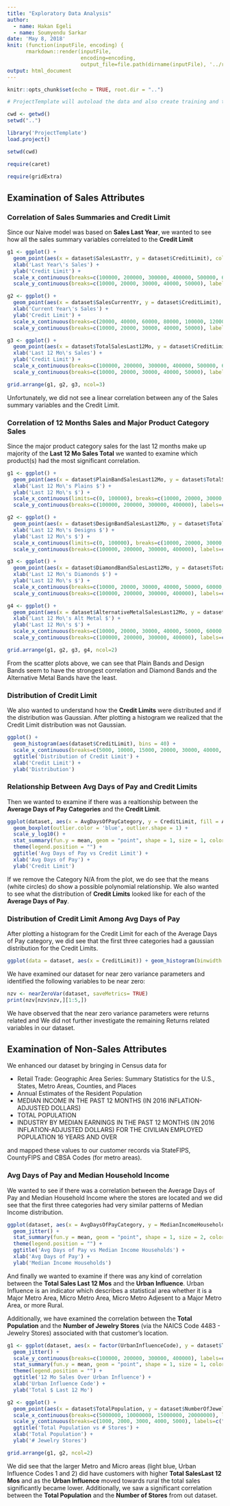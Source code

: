 ```yaml
---
title: "Exploratory Data Analysis"
author:
  - name: Hakan Egeli
  - name: Soumyendu Sarkar
date: 'May 8, 2018'
knit: (function(inputFile, encoding) { 
      rmarkdown::render(inputFile,
                        encoding=encoding, 
                        output_file=file.path(dirname(inputFile), '../reports/', '03-EDA.html')) })
output: html_document
---
```


```r
knitr::opts_chunk$set(echo = TRUE, root.dir = "..")
```


```r

# ProjectTemplate will autoload the data and also create training and test datasets

cwd <- getwd()
setwd("..")

library('ProjectTemplate')
load.project()

setwd(cwd)

```

```r

require(caret)

require(gridExtra)

```

## Examination of Sales Attributes

### Correlation of Sales Summaries and Credit Limit

Since our Naive model was based on **Sales Last Year**, we wanted to see how all the sales summary variables correlated to the **Credit Limit**

```r
g1 <- ggplot() + 
  geom_point(aes(x = dataset$SalesLastYr, y = dataset$CreditLimit), color = 'blue') +
  xlab('Last Year\'s Sales') +
  ylab('Credit Limit') +
  scale_x_continuous(breaks=c(100000, 200000, 300000, 400000, 500000, 600000), labels=c("100K", "200K", "300K", "400K", "500K", "600K")) +
  scale_y_continuous(breaks=c(10000, 20000, 30000, 40000, 50000), labels=c("10K", "20K", "30K", "40K", "50K"))

g2 <- ggplot() + 
  geom_point(aes(x = dataset$SalesCurrentYr, y = dataset$CreditLimit), color = 'blue') +
  xlab('Current Year\'s Sales') + 
  ylab('Credit Limit') +
  scale_x_continuous(breaks=c(20000, 40000, 60000, 80000, 100000, 120000), labels=c("20K", "40K", "60K", "80K", "100K", "120K")) +
  scale_y_continuous(breaks=c(10000, 20000, 30000, 40000, 50000), labels=c("10K", "20K", "30K", "40K", "50K"))

g3 <- ggplot() + 
  geom_point(aes(x = dataset$TotalSalesLast12Mo, y = dataset$CreditLimit), color = 'blue') +
  xlab('Last 12 Mo\'s Sales') + 
  ylab('Credit Limit') +
  scale_x_continuous(breaks=c(100000, 200000, 300000, 400000, 500000, 600000), labels=c("100K", "200K", "300K", "400K", "500K", "600K")) +
  scale_y_continuous(breaks=c(10000, 20000, 30000, 40000, 50000), labels=c("10K", "20K", "30K", "40K", "50K"))

grid.arrange(g1, g2, g3, ncol=3)

```

Unfortunately, we did not see a linear correlation between any of the Sales summary variables and the Credit Limit.

### Correlation of 12 Months Sales and Major Product Category Sales

Since the major product category sales for the last 12 months make up majority of the **Last 12 Mo Sales Total** we wanted to examine which product(s) had the most significant correlation.

```r
g1 <- ggplot() + 
  geom_point(aes(x = dataset$PlainBandSalesLast12Mo, y = dataset$TotalSalesLast12Mo), color = 'blue') +
  xlab('Last 12 Mo\'s Plains $') +
  ylab('Last 12 Mo\'s $') +
  scale_x_continuous(limits=c(0, 100000), breaks=c(10000, 20000, 30000, 40000, 50000, 60000, 70000, 80000, 90000, 100000), labels=c("10K", "20K", "30K", "40K", "50K", "60K", "70K", "80K", "90K", "100K")) +
  scale_y_continuous(breaks=c(100000, 200000, 300000, 400000), labels=c("100K", "200K", "300K", "400K"))

g2 <- ggplot() + 
  geom_point(aes(x = dataset$DesignBandSalesLast12Mo, y = dataset$TotalSalesLast12Mo), color = 'blue') +
  xlab('Last 12 Mo\'s Designs $') + 
  ylab('Last 12 Mo\'s $') +
  scale_x_continuous(limits=c(0, 100000), breaks=c(10000, 20000, 30000, 40000, 50000, 60000, 70000, 80000, 90000, 100000), labels=c("10K", "20K", "30K", "40K", "50K", "60K", "70K", "80K", "90K", "100K")) +
  scale_y_continuous(breaks=c(100000, 200000, 300000, 400000), labels=c("100K", "200K", "300K", "400K"))

g3 <- ggplot() + 
  geom_point(aes(x = dataset$DiamondBandSalesLast12Mo, y = dataset$TotalSalesLast12Mo), color = 'blue') +
  xlab('Last 12 Mo\'s Diamonds $') + 
  ylab('Last 12 Mo\'s $') +
  scale_x_continuous(breaks=c(10000, 20000, 30000, 40000, 50000, 60000, 70000, 80000, 90000, 100000), labels=c("10K", "20K", "30K", "40K", "50K", "60K", "70K", "80K", "90K", "100K")) +
  scale_y_continuous(breaks=c(100000, 200000, 300000, 400000), labels=c("100K", "200K", "300K", "400K"))

g4 <- ggplot() + 
  geom_point(aes(x = dataset$AlternativeMetalSalesLast12Mo, y = dataset$TotalSalesLast12Mo), color = 'blue') +
  xlab('Last 12 Mo\'s Alt Metal $') + 
  ylab('Last 12 Mo\'s $') +
  scale_x_continuous(breaks=c(10000, 20000, 30000, 40000, 50000, 60000, 70000, 80000, 90000, 100000), labels=c("10K", "20K", "30K", "40K", "50K", "60K", "70K", "80K", "90K", "100K")) +
  scale_y_continuous(breaks=c(100000, 200000, 300000, 400000), labels=c("100K", "200K", "300K", "400K"))

grid.arrange(g1, g2, g3, g4, ncol=2)

```

From the scatter plots above, we can see that Plain Bands and Design Bands seem to have the strongest correlation and Diamond Bands and the Alternative Metal Bands have the least.

### Distribution of Credit Limit

We also wanted to understand how the **Credit Limits** were distributed and if the distribution was Gaussian. After plotting a histogram we realized that the Credit Limit distribution was not Gaussian. 

```r
ggplot() + 
  geom_histogram(aes(dataset$CreditLimit), bins = 40) +
  scale_x_continuous(breaks=c(5000, 10000, 15000, 20000, 30000, 40000, 50000), labels=c("5K", "10K", "15K", "20K", "30K", "40K", "50K")) +
  ggtitle('Distribution of Credit Limit') +
  xlab('Credit Limit') + 
  ylab('Distribution')
```

### Relationship Between Avg Days of Pay and Credit Limits

Then we wanted to examine if there was a realtionship between the **Average Days of Pay Categories** and the **Credit Limit**.

```r
ggplot(dataset, aes(x = AvgDaysOfPayCategory, y = CreditLimit, fill = AvgDaysOfPayCategory)) + 
  geom_boxplot(outlier.color = 'blue', outlier.shape = 1) +
  scale_y_log10() +
  stat_summary(fun.y = mean, geom = "point", shape = 1, size = 1, color = "white") +
  theme(legend.position = "") +
  ggtitle('Avg Days of Pay vs Credit Limit') +
  xlab('Avg Days of Pay') + 
  ylab('Credit Limit')
```

If we remove the Category N/A from the plot, we do see that the means (white circles) do show a possible polynomial relationship. We also wanted to see what the distribution of **Credit Limits** looked like for each of the **Average Days of Pay**.

### Distribution of Credit Limit Among Avg Days of Pay

After plotting a histogram for the Credit Limit for each of the Average Days of Pay category, we did see that the first three categories had a gaussian distribution for the Credit Limits.

```r

ggplot(data = dataset, aes(x = CreditLimit)) + geom_histogram(binwidth = 2000) + facet_wrap(~AvgDaysOfPayCategory)

```

We have examined our dataset for near zero variance parameters and identified the following variables to be near zero:

```r

nzv <- nearZeroVar(dataset, saveMetrics= TRUE)
print(nzv[nzv$nzv,][1:5,])

```

We have observed that the near zero variance parameters were returns related and We did not further investigate the remaining Returns related variables in our dataset. 

## Examination of Non-Sales Attributes

We enhanced our dataset by bringing in Census data for 

* Retail Trade: Geographic Area Series: Summary Statistics for the U.S., States, Metro Areas, Counties, and Places
* Annual Estimates of the Resident Population
* MEDIAN INCOME IN THE PAST 12 MONTHS (IN 2016 INFLATION-ADJUSTED DOLLARS)
* TOTAL POPULATION
* INDUSTRY BY MEDIAN EARNINGS IN THE PAST 12 MONTHS (IN 2016 INFLATION-ADJUSTED DOLLARS) FOR THE CIVILIAN EMPLOYED POPULATION 16 YEARS AND OVER

and mapped these values to our customer records via StateFIPS, CountyFIPS and CBSA Codes (for metro areas).

### Avg Days of Pay and Median Household Income 

We wanted to see if there was a correlation between the Average Days of Pay and Median Household Income where the stores are located and we did see that the first three categories had very similar patterns of Median Income distribution.

```r
ggplot(dataset, aes(x = AvgDaysOfPayCategory, y = MedianIncomeHouseholds, color = CreditLimit)) + 
  geom_jitter() +
  stat_summary(fun.y = mean, geom = "point", shape = 1, size = 2, color = "red") +
  theme(legend.position = "") +
  ggtitle('Avg Days of Pay vs Median Income Households') +
  xlab('Avg Days of Pay') + 
  ylab('Median Income Households')
```

And finally we wanted to examine if there was any kind of correlation between the **Total Sales Last 12 Mos** and the **Urban Influence**. Urban Influence is an indicator which describes a statistical area whether it is a Major Metro Area, Micro Metro Area, Micro Metro Adjesent to a Major Metro Area, or more Rural.

Additionally, we have examined the correlation between the **Total Population** and the **Number of Jewelry Stores** (via the NAICS Code 4483 - Jewelry Stores) associated with that customer's location.

```r
g1 <- ggplot(dataset, aes(x = factor(UrbanInfluenceCode), y = dataset$TotalSalesLast12Mo, color = MetroIndicator)) + 
  geom_jitter() +
  scale_y_continuous(breaks=c(100000, 200000, 300000, 400000), labels=c("100K", "200K", "300K", "400K")) +
  stat_summary(fun.y = mean, geom = "point", shape = 1, size = 1, color = "white") +
  theme(legend.position = "") +
  ggtitle('12 Mo Sales Over Urban Influence') +
  xlab('Urban Influence Code') + 
  ylab('Total $ Last 12 Mo')

g2 <- ggplot() + 
  geom_point(aes(x = dataset$TotalPopulation, y = dataset$NumberOfJewelryStores), color = 'blue') +
  scale_x_continuous(breaks=c(5000000, 10000000, 15000000, 20000000), labels=c("5M", "10M", "15M", "20M")) +
  scale_y_continuous(breaks=c(1000, 2000, 3000, 4000, 5000), labels=c("1K", "2K", "3K", "4K", "5K")) +
  ggtitle('Total Population vs # Stores') +
  xlab('Total Population') + 
  ylab('# Jewelry Stores')

grid.arrange(g1, g2, ncol=2)

```

We did see that the larger Metro and Micro areas (light blue, Urban Influence Codes 1 and 2) did have customers with higher **Total SalesLast 12 Mos** and as the **Urban Influence** moved towards rural the total sales significantly became lower. Additionally, we saw a significant correlation between the **Total Population** and the **Number of Stores** from out dataset.

